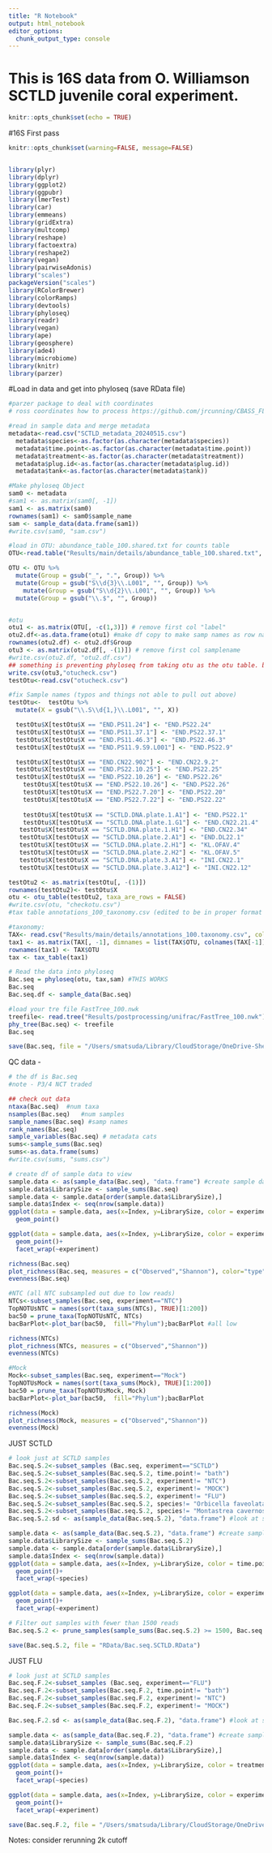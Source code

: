 ```yaml
---
title: "R Notebook"
output: html_notebook
editor_options: 
  chunk_output_type: console
---
```

# This is 16S data from O. Williamson SCTLD juvenile coral experiment. 

```r
knitr::opts_chunk$set(echo = TRUE)
```
#16S First pass

```r
knitr::opts_chunk$set(warning=FALSE, message=FALSE)


library(plyr) 
library(dplyr)
library(ggplot2)
library(ggpubr)
library(lmerTest)
library(car)
library(emmeans)
library(gridExtra)
library(multcomp)
library(reshape)
library(factoextra)
library(reshape2)
library(vegan) 
library(pairwiseAdonis)
library("scales")
packageVersion("scales")
library(RColorBrewer)
library(colorRamps)
library(devtools)
library(phyloseq)
library(readr)
library(vegan)
library(ape)
library(geosphere)
library(ade4)
library(microbiome)  
library(knitr)
library(parzer)

```

#Load in data and get into phyloseq (save RData file)
```r

#parzer package to deal with coordinates
# ross coordinates how to process https://github.com/jrcunning/CBASS_FL_Acer/blob/main/data/genotype_metadata_raw.csv

#read in sample data and merge metadata
metadata<-read.csv("SCTLD_metadata_20240515.csv") 
  metadata$species<-as.factor(as.character(metadata$species))
  metadata$time.point<-as.factor(as.character(metadata$time.point))
  metadata$treatment<-as.factor(as.character(metadata$treatment))
  metadata$plug.id<-as.factor(as.character(metadata$plug.id))
  metadata$tank<-as.factor(as.character(metadata$tank))

#Make phyloseq Object
sam0 <- metadata
#sam1 <- as.matrix(sam0[, -1])
sam1 <- as.matrix(sam0)
rownames(sam1) <- sam0$sample_name
sam <- sample_data(data.frame(sam1))
#write.csv(sam0, "sam.csv")

#load in OTU: abundance_table_100.shared.txt for counts table
OTU<-read.table("Results/main/details/abundance_table_100.shared.txt", sep='', header=T)

OTU <- OTU %>%
  mutate(Group = gsub("_", ".", Group)) %>%
  mutate(Group = gsub("S\\d{3}\\.L001", "", Group)) %>%
    mutate(Group = gsub("S\\d{2}\\.L001", "", Group)) %>%
  mutate(Group = gsub("\\.$", "", Group))


#otu
otu1 <- as.matrix(OTU[, -c(1,3)]) # remove first col "label"
otu2.df<-as.data.frame(otu1) #make df copy to make samp names as row names in matrix
rownames(otu2.df) <- otu2.df$Group
otu3 <- as.matrix(otu2.df[, -(1)]) # remove first col samplename
#write.csv(otu2.df, "otu2.df.csv")
## something is preventing phyloseq from taking otu as the otu table. but if you save and then reupload it works. 
write.csv(otu3,"otucheck.csv")
testOtu<-read.csv("otucheck.csv")

#fix Sample names (typos and things not able to pull out above)
testOtu<-  testOtu %>%
  mutate(X = gsub("\\.S\\d{1,}\\.L001", "", X))

  testOtu$X[testOtu$X == "END.PS11.24"] <- "END.PS22.24"
  testOtu$X[testOtu$X == "END.PS11.37.1"] <- "END.PS22.37.1"
  testOtu$X[testOtu$X == "END.PS11.46.3"] <- "END.PS22.46.3"
  testOtu$X[testOtu$X == "END.PS11.9.S9.L001"] <- "END.PS22.9"

  testOtu$X[testOtu$X == "END.CN22.902"] <- "END.CN22.9.2"
  testOtu$X[testOtu$X == "END.PS22.10.25"] <- "END.PS22.25"
  testOtu$X[testOtu$X == "END.PS22.10.26"] <- "END.PS22.26"
    testOtu$X[testOtu$X == "END.PS22.10.26"] <- "END.PS22.26"
    testOtu$X[testOtu$X == "END.PS22.7.20"] <- "END.PS22.20"
    testOtu$X[testOtu$X == "END.PS22.7.22"] <- "END.PS22.22"
    
    testOtu$X[testOtu$X == "SCTLD.DNA.plate.1.A1"] <- "END.PS22.1"
    testOtu$X[testOtu$X == "SCTLD.DNA.plate.1.G1"] <- "END.CN22.21.4"
   testOtu$X[testOtu$X == "SCTLD.DNA.plate.1.H1"] <- "END.CN22.34"
   testOtu$X[testOtu$X == "SCTLD.DNA.plate.2.A1"] <- "END.DL22.1"
   testOtu$X[testOtu$X == "SCTLD.DNA.plate.2.H1"] <- "KL.OFAV.4"
   testOtu$X[testOtu$X == "SCTLD.DNA.plate.2.H2"] <- "KL.OFAV.5"
   testOtu$X[testOtu$X == "SCTLD.DNA.plate.3.A1"] <- "INI.CN22.1"
   testOtu$X[testOtu$X == "SCTLD.DNA.plate.3.A12"] <- "INI.CN22.12"

testOtu2 <- as.matrix(testOtu[, -(1)]) 
rownames(testOtu2)<- testOtu$X
otu <- otu_table(testOtu2, taxa_are_rows = FALSE)
#write.csv(otu, "checkotu.csv")
#tax table annotations_100_taxonomy.csv (edited to be in proper format with proper col names in excel (remove ";"))

#taxonomy:
TAX<- read.csv("Results/main/details/annotations_100.taxonomy.csv", colClasses = "character") 
tax1 <- as.matrix(TAX[, -1], dimnames = list(TAX$OTU, colnames(TAX[-1])))
rownames(tax1) <- TAX$OTU
tax <- tax_table(tax1)

# Read the data into phyloseq
Bac.seq = phyloseq(otu, tax,sam) #THIS WORKS
Bac.seq
Bac.seq.df <- sample_data(Bac.seq)

#load your tre file FastTree_100.nwk
treefile<- read.tree("Results/postprocessing/unifrac/FastTree_100.nwk")
phy_tree(Bac.seq) <- treefile
Bac.seq

save(Bac.seq, file = "/Users/smatsuda/Library/CloudStorage/OneDrive-SheddAquariumSociety/Projects/Fluconazole/Fluconazole/RData/Bac.seqFLU.RData")
```

QC data -
```r
# the df is Bac.seq
#note - P3/4 NCT traded

## check out data
ntaxa(Bac.seq)  #num taxa
nsamples(Bac.seq)   #num samples
sample_names(Bac.seq) #samp names
rank_names(Bac.seq) 
sample_variables(Bac.seq) # metadata cats
sums<-sample_sums(Bac.seq)
sums<-as.data.frame(sums)
#write.csv(sums, "sums.csv")

# create df of sample data to view 
sample.data <- as(sample_data(Bac.seq), "data.frame") #create sample data frame to view
sample.data$LibrarySize <- sample_sums(Bac.seq)
sample.data <- sample.data[order(sample.data$LibrarySize),]
sample.data$Index <- seq(nrow(sample.data))  
ggplot(data = sample.data, aes(x=Index, y=LibrarySize, color = experiment)) +
  geom_point()

ggplot(data = sample.data, aes(x=Index, y=LibrarySize, color = experiment)) +
  geom_point()+
  facet_wrap(~experiment)

richness(Bac.seq)
plot_richness(Bac.seq, measures = c("Observed","Shannon"), color="type") 
evenness(Bac.seq)

#NTC (all NTC subsampled out due to low reads)
NTCs<-subset_samples(Bac.seq, experiment=="NTC")
TopNOTUsNTC = names(sort(taxa_sums(NTCs), TRUE)[1:200])
bac50 = prune_taxa(TopNOTUsNTC, NTCs)
bacBarPlot<-plot_bar(bac50,  fill="Phylum");bacBarPlot #all low

richness(NTCs)
plot_richness(NTCs, measures = c("Observed","Shannon"))
evenness(NTCs)

#Mock
Mock<-subset_samples(Bac.seq, experiment=="Mock")
TopNOTUsMock = names(sort(taxa_sums(Mock), TRUE)[1:200])
bac50 = prune_taxa(TopNOTUsMock, Mock)
bacBarPlot<-plot_bar(bac50,  fill="Phylum");bacBarPlot

richness(Mock)
plot_richness(Mock, measures = c("Observed","Shannon"))
evenness(Mock)
```

JUST SCTLD
```r
# look just at SCTLD samples
Bac.seq.S.2<-subset_samples (Bac.seq, experiment=="SCTLD")
Bac.seq.S.2<-subset_samples(Bac.seq.S.2, time.point!= "bath")
Bac.seq.S.2<-subset_samples(Bac.seq.S.2, experiment!= "NTC")
Bac.seq.S.2<-subset_samples(Bac.seq.S.2, experiment!= "MOCK")
Bac.seq.S.2<-subset_samples(Bac.seq.S.2, experiment!= "FLU")
Bac.seq.S.2<-subset_samples(Bac.seq.S.2, species!= "Orbicella faveolata")
Bac.seq.S.2<-subset_samples(Bac.seq.S.2, species!= "Montastrea cavernosa")
Bac.seq.S.2.sd <- as(sample_data(Bac.seq.S.2), "data.frame") #look at samp data

sample.data <- as(sample_data(Bac.seq.S.2), "data.frame") #create sample data frame to view
sample.data$LibrarySize <- sample_sums(Bac.seq.S.2)
sample.data <- sample.data[order(sample.data$LibrarySize),]
sample.data$Index <- seq(nrow(sample.data))  
ggplot(data = sample.data, aes(x=Index, y=LibrarySize, color = time.point)) +
  geom_point()+
  facet_wrap(~species)

ggplot(data = sample.data, aes(x=Index, y=LibrarySize, color = experiment)) +
  geom_point()+
  facet_wrap(~experiment)

# Filter out samples with fewer than 1500 reads
Bac.seq.S.2 <- prune_samples(sample_sums(Bac.seq.S.2) >= 1500, Bac.seq.S.2)

save(Bac.seq.S.2, file = "RData/Bac.seq.SCTLD.RData")
```


JUST FLU
```r
# look just at SCTLD samples
Bac.seq.F.2<-subset_samples (Bac.seq, experiment=="FLU")
Bac.seq.F.2<-subset_samples(Bac.seq.F.2, time.point!= "bath")
Bac.seq.F.2<-subset_samples(Bac.seq.F.2, experiment!= "NTC")
Bac.seq.F.2<-subset_samples(Bac.seq.F.2, experiment!= "MOCK")

Bac.seq.F.2.sd <- as(sample_data(Bac.seq.F.2), "data.frame") #look at samp data

sample.data <- as(sample_data(Bac.seq.F.2), "data.frame") #create sample data frame to view
sample.data$LibrarySize <- sample_sums(Bac.seq.F.2)
sample.data <- sample.data[order(sample.data$LibrarySize),]
sample.data$Index <- seq(nrow(sample.data))  
ggplot(data = sample.data, aes(x=Index, y=LibrarySize, color = treatment)) +
  geom_point()+
  facet_wrap(~species)

ggplot(data = sample.data, aes(x=Index, y=LibrarySize, color = experiment)) +
  geom_point()+
  facet_wrap(~experiment)

save(Bac.seq.F.2, file = "/Users/smatsuda/Library/CloudStorage/OneDrive-SheddAquariumSociety/Projects/Fluconazole/Fluconazole/RData/Bac.seqFLU.RData")

```
Notes: consider rerunning 2k cutoff 

